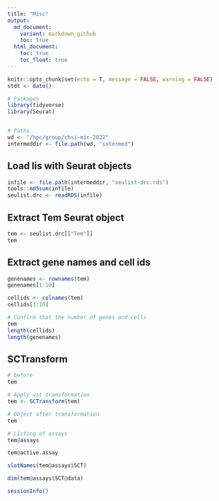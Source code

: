 ```yaml
---
title: "Misc"
output:
  md_document:
    variant: markdown_github
    toc: true
  html_document:
    toc: true
    toc_float: true
---
```

```r
knitr::opts_chunk$set(echo = T, message = FALSE, warning = FALSE)
stdt <- date()

# Packages
library(tidyverse)
library(Seurat)


# Paths
wd <- "/hpc/group/chsi-mic-2022"
intermeddir <- file.path(wd, "intermed")
```

## Load lis with Seurat objects
```r
infile <- file.path(intermeddir, "seulist-drc.rds")
tools::md5sum(infile)
seulist.drc <- readRDS(infile)
```

## Extract Tem Seurat object
```r
tem <- seulist.drc[["Tem"]]
tem
```
## Extract gene names and cell ids
```r
genenames <- rownames(tem)
genenames[1:10]
```
```r
cellids <- colnames(tem)
cellids[1:10]
```
```r
# Confirm that the number of genes and cells 
tem
length(cellids)
length(genenames)
```

## SCTransform
```r
# before
tem
```
```r
# Apply vst tramsformation
tem <- SCTransform(tem)
```
```r
# Object after transformation
tem
```
```r
# Listing of assays
tem@assays
```

```r
tem@active.assay
```
```r
slotNames(tem@assays$SCT)
```
```r
dim(tem@assays$SCT@data)
```

```r
sessionInfo()
```
